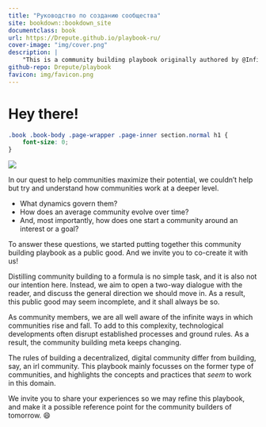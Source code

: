 ```yaml
--- 
title: "Руководство по созданию сообщества"
site: bookdown::bookdown_site
documentclass: book
url: https://Drepute.github.io/playbook-ru/
cover-image: "img/cover.png"
description: |
    "This is a community building playbook originally authored by @InfiniteGwei from rep3. This book is a public good. We strongly encourage you to read, share and contribute to this resource!"
github-repo: Drepute/playbook
favicon: img/favicon.png
---
```


# Hey there! {-}

```css
.book .book-body .page-wrapper .page-inner section.normal h1 {
    font-size: 0;
}
```

![](img/cover.png)

In our quest to help communities maximize their potential, we couldn’t help but try and understand how communities work at a deeper level.

- What dynamics govern them? 
- How does an average community evolve over time? 
- And, most importantly, how does one start a community around an interest or a goal?

To answer these questions, we started putting together this community building playbook as a public good. And we invite you to co-create it with us!

Distilling community building to a formula is no simple task, and it is also not our intention here. Instead, we aim to open a two-way dialogue with the reader, and discuss the general direction we should move in. As a result, this public good may seem incomplete, and it shall always be so.

As community members, we are all well aware of the infinite ways in which communities rise and fall. To add to this complexity, technological developments often disrupt established processes and ground rules. As a result, the community building meta keeps changing.

The rules of building a decentralized, digital community differ from building, say, an irl community. This playbook mainly focusses on the former type of communities, and highlights the concepts and practices that *seem* to work in this domain.

We invite you to share your experiences so we may refine this playbook, and make it a possible reference point for the community builders of tomorrow. 😄

